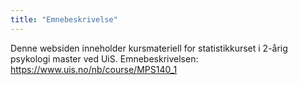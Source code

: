 ```yaml
---
title: "Emnebeskrivelse"
---
```


Denne websiden inneholder kursmateriell for statistikkurset i 2-årig psykologi master ved UiS. Emnebeskrivelsen: <https://www.uis.no/nb/course/MPS140_1>